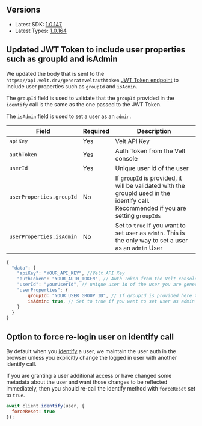 ## Versions

- Latest SDK: [1.0.147](https://www.npmjs.com/package/@veltdev/react)
- Latest Types: [1.0.164](https://www.npmjs.com/package/@veltdev/types)



## Updated JWT Token to include user properties such as groupId and isAdmin


We updated the body that is sent to the `https://api.velt.dev/generateveltauthtoken` [JWT Token endpoint](/security/jwt-tokens) to include user properties such as `groupId` and `isAdmin`.

The `groupId` field is used to validate that the `groupId` provided in the `identify` call is the same as the one passed to the JWT Token.

The `isAdmin` field is used to set a user as an `admin`. 


| Field          | Required | Description                                   |
|----------------|----------|-----------------------------------------------|
| `apiKey`         |   Yes      | Velt API Key                                  |
| `authToken  `    |  Yes        | Auth Token from the Velt console              |
| `userId `        |  Yes        | Unique user id of the user                     |
| `userProperties.groupId`        | No      | If `groupId` is provided, it will be validated with the groupId used in the identify call. Recommended if you are setting `groupIds` |
| `userProperties.isAdmin`        | No      | Set to `true` if you want to set user as `admin`. This is the only way to set a user as an `admin` User  |


```jsx
{
  "data": {
    "apiKey": "YOUR_API_KEY", //Velt API Key
    "authToken": "YOUR_AUTH_TOKEN", // Auth Token from the Velt console
    "userId": "yourUserId", // unique user id of the user you are generating a JWT Token for
    "userProperties": {
        groupId: "YOUR_USER_GROUP_ID", // If groupId is provided here then we will validate it with the groupId used in the identify call
        isAdmin: true, // Set to true if you want to set user as admin
    }
  }
}
```



## Option to force re-login user on identify call

By default when you [identify](/get-started/setup/authenticate) a user, we maintain the user auth in the browser unless you explicitly change the logged in user with another identify call.

If you are granting a user additional access or have changed some metadata about the user and want those changes to be reflected immediately, then you should re-call the identify method with `forceReset` set to `true`.


```jsx
await client.identify(user, {
  forceReset: true
});
```
